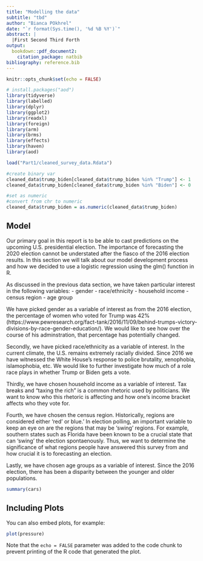 ```yaml
---
title: "Modelling the data"
subtitle: "tbd"
author: "Bianca POkhrel"
date: "`r format(Sys.time(), '%d %B %Y')`"
abstract: |
  |First Second Third Forth
output: 
  bookdown::pdf_document2:
    citation_package: natbib
bibliography: reference.bib
---
```

```r
knitr::opts_chunk$set(echo = FALSE)

# install.packages("aod")
library(tidyverse)
library(labelled)
library(dplyr)
library(ggplot2)
library(readxl)
library(foreign)
library(arm)
library(brms)
library(effects)
library(haven)
library(aod)

load("Part1/cleaned_survey_data.Rdata")

#create binary var
cleaned_data$trump_biden[cleaned_data$trump_biden %in% "Trump"] <- 1
cleaned_data$trump_biden[cleaned_data$trump_biden %in% "Biden"] <- 0

#set as numeric
#convert from chr to numeric
cleaned_data$trump_biden = as.numeric(cleaned_data$trump_biden)
```

## Model

Our primary goal in this report is to be able to cast predictions on the upcoming U.S.
presidential election. The importance of forecasting the 2020 election cannot be understated after the fiasco of the 
2016 election results. In this section we will talk about our model development process and how we decided to use a 
logistic regression using the glm() function in R.

As discussed in the previous data section, we have taken particular interest in the following variables:
- gender
- race/ethnicity
- household income
- census region
- age group

We have picked gender as a variable of interest as from the 2016 election, the percentage of women who voted for Trump was 42% (https://www.pewresearch.org/fact-tank/2016/11/09/behind-trumps-victory-divisions-by-race-gender-education/). We would like to see how over the course of his adminstration, that percentage has potentially changed.

Secondly, we have picked race/ethnicity as a variable of interest. In the current climate, the U.S. remains extremely racially divided. Since 2016 we have witnessed the White House's response to police brutality, xenophobia, islamophobia, etc. We would like to further investigate how much of a role race plays in whether Trump or Biden gets a vote.

Thirdly, we have chosen household income as a variable of interest. Tax breaks and "taxing the rich" is a common rhetoric used by politicians. We want to know who this rhetoric is affecting and how one's income bracket affects who they vote for. 

Fourth, we have chosen the census region. Historically, regions are considered either 'red' or blue.' In election polling, an important variable to keep an eye on are the regions that may be 'swing' regions. For example, southern states such as Florida have been known to be a crucial state that can 'swing' the election spontaenously. Thus, we want to determine the significance of what regions people have answered this survey from and how crucial it is to forecasting an election.

Lastly, we have chosen age groups as a variable of interest. Since the 2016 election, there has been a disparity between the younger and older populations. 
```r
summary(cars)
```

## Including Plots

You can also embed plots, for example:

```r
plot(pressure)
```

Note that the `echo = FALSE` parameter was added to the code chunk to prevent printing of the R code that generated the plot.
